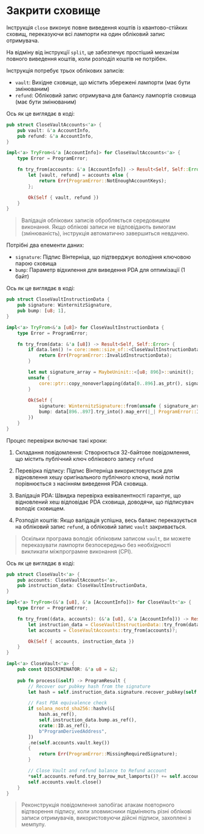 # Закрити сховище

Інструкція `close` виконує повне виведення коштів із квантово-стійких сховищ, переказуючи всі лампорти на один обліковий запис отримувача.

На відміну від інструкції `split`, це забезпечує простіший механізм повного виведення коштів, коли розподіл коштів не потрібен.

<ArticleSection name="Required Accounts" id="required-accounts" level="h2" />

Інструкція потребує трьох облікових записів:

- `vault`: Вихідне сховище, що містить збережені лампорти (має бути змінюваним)
- `refund`: Обліковий запис отримувача для балансу лампортів сховища (має бути змінюваним)

Ось як це виглядає в коді:

```rust
pub struct CloseVaultAccounts<'a> {
    pub vault: &'a AccountInfo,
    pub refund: &'a AccountInfo,
}

impl<'a> TryFrom<&'a [AccountInfo]> for CloseVaultAccounts<'a> {
    type Error = ProgramError;

    fn try_from(accounts: &'a [AccountInfo]) -> Result<Self, Self::Error> {
        let [vault, refund] = accounts else {
            return Err(ProgramError::NotEnoughAccountKeys);
        };

        Ok(Self { vault, refund })
    }
}

```

> Валідація облікових записів обробляється середовищем виконання. Якщо облікові записи не відповідають вимогам (змінюваність), інструкція автоматично завершиться невдачею.

<ArticleSection name="Instruction Data" id="instruction-data" level="h2" />

Потрібні два елементи даних:
- `signature`: Підпис Вінтерніца, що підтверджує володіння ключовою парою сховища
- `bump`: Параметр відхилення для виведення PDA для оптимізації (1 байт)

Ось як це виглядає в коді:

```rust
pub struct CloseVaultInstructionData {
    pub signature: WinternitzSignature,
    pub bump: [u8; 1],
}

impl<'a> TryFrom<&'a [u8]> for CloseVaultInstructionData {
    type Error = ProgramError;

    fn try_from(data: &'a [u8]) -> Result<Self, Self::Error> {
        if data.len() != core::mem::size_of::<CloseVaultInstructionData>() {
            return Err(ProgramError::InvalidInstructionData);
        }

        let mut signature_array = MaybeUninit::<[u8; 896]>::uninit();
        unsafe {
            core::ptr::copy_nonoverlapping(data[0..896].as_ptr(), signature_array.as_mut_ptr() as *mut u8, 896);
        }
        
        Ok(Self { 
            signature: WinternitzSignature::from(unsafe { signature_array.assume_init() }),
            bump: data[896..897].try_into().map_err(|_| ProgramError::InvalidInstructionData)?,
        })
    }
}
```

<ArticleSection name="Instruction Logic" id="instruction-logic" level="h2" />

Процес перевірки включає такі кроки:

1. Складання повідомлення: Створюється 32-байтове повідомлення, що містить публічний ключ облікового запису `refund`

2. Перевірка підпису: Підпис Вінтерніца використовується для відновлення хешу оригінального публічного ключа, який потім порівнюється з насінням виведення PDA сховища.

3. Валідація PDA: Швидка перевірка еквівалентності гарантує, що відновлений хеш відповідає PDA сховища, доводячи, що підписувач володіє сховищем.

4. Розподіл коштів: Якщо валідація успішна, весь баланс переказується на обліковий запис `refund`, а обліковий запис `vault` закривається.

> Оскільки програма володіє обліковим записом `vault`, ви можете переказувати лампорти безпосередньо без необхідності викликати міжпрограмне виконання (CPI).

Ось як це виглядає в коді:

```rust
pub struct CloseVault<'a> {
    pub accounts: CloseVaultAccounts<'a>,
    pub instruction_data: CloseVaultInstructionData,
}

impl<'a> TryFrom<(&'a [u8], &'a [AccountInfo])> for CloseVault<'a> {
    type Error = ProgramError;

    fn try_from((data, accounts): (&'a [u8], &'a [AccountInfo])) -> Result<Self, Self::Error> {
        let instruction_data = CloseVaultInstructionData::try_from(data)?;
        let accounts = CloseVaultAccounts::try_from(accounts)?;

        Ok(Self { accounts, instruction_data })
    }
}

impl<'a> CloseVault<'a> {
    pub const DISCRIMINATOR: &'a u8 = &2;
 
    pub fn process(&self) -> ProgramResult {
        // Recover our pubkey hash from the signature
        let hash = self.instruction_data.signature.recover_pubkey(self.accounts.refund.key()).merklize();

        // Fast PDA equivalence check
        if solana_nostd_sha256::hashv(&[
            hash.as_ref(),
            self.instruction_data.bump.as_ref(),
            crate::ID.as_ref(),
            b"ProgramDerivedAddress",
        ])
        .ne(self.accounts.vault.key())
        {
            return Err(ProgramError::MissingRequiredSignature);
        }

        // Close Vault and refund balance to Refund account
        *self.accounts.refund.try_borrow_mut_lamports()? += self.accounts.vault.lamports();
        self.accounts.vault.close()
    }
}
```

> Реконструкція повідомлення запобігає атакам повторного відтворення підпису, коли зловмисники підміняють різні облікові записи отримувачів, використовуючи дійсні підписи, захоплені з мемпулу.
